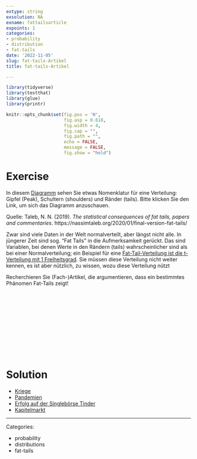 ```yaml
---
extype: string
exsolution: NA
exname: fattailsarticle
expoints: 1
categories:
- probability
- distribution
- fat-tails
date: '2022-11-05'
slug: fat-tails-Artikel
title: fat-tails-Artikel

---
```





```r
library(tidyverse)
library(testthat)
library(glue)
library(printr)
```


```r
knitr::opts_chunk$set(fig.pos = 'H',
                      fig.asp = 0.618,
                      fig.width = 4,
                      fig.cap = "", 
                      fig.path = "",
                      echo = FALSE,
                      message = FALSE,
                      fig.show = "hold")
```






# Exercise

In diesem [Diagramm]((https://www.sr-sv.com/the-dangerous-disregard-of-fat-tails-in-quantitative-finance/)) sehen Sie etwas Nomenklatur für eine Verteilung: 
Gipfel (Peak), Schultern (shoulders) und Ränder (tails).
Bitte klicken Sie den Link, um sich das Diagramm anzuschauen.


Quelle: Taleb, N. N. (2019). *The statistical consequences of fat tails, papers and commentaries*. https://nassimtaleb.org/2020/01/final-version-fat-tails/


Zwar sind viele Daten in der Welt normalverteilt, aber längst nicht alle. 
In jüngerer Zeit sind sog. "Fat Tails" in die Aufmerksamkeit gerückt. 
Das sind Variablen, bei denen Werte in den Rändern (tails) wahrscheinlicher sind als bei einer Normalverteilung; ein Beispiel für eine [Fat-Tail-Verteilung ist die t-Verteilung mit 1 Freiheitsgrad](https://en.wikipedia.org/wiki/Student%27s_t-distribution#/media/File:Student_t_pdf.svg). 
Sie müssen diese Verteilung nicht weiter kennen, 
es ist aber nützlich, zu wissen, wozu diese Verteilung nützt


Recherchieren Sie (Fach-)Artikel, die argumentieren, 
dass ein bestimmtes Phänomen Fat-Tails zeigt!





</br>
</br>
</br>
</br>
</br>
</br>
</br>
</br>
</br>
</br>

# Solution


- [Kriege](https://papers.ssrn.com/sol3/papers.cfm?abstract_id=2876315)
- [Pandemien](https://www.nature.com/articles/s41567-020-0921-x)
- [Erfolg auf der Singlebörse Tinder](https://medium.com/@worstonlinedater/tinder-experiments-ii-guys-unless-you-are-really-hot-you-are-probably-better-off-not-wasting-your-2ddf370a6e9a)
- [Kapitelmarkt](https://www.nasdaq.com/articles/fat-tail-risk-what-it-means-and-why-you-should-be-aware-it-2015-11-02)



---

Categories: 

- probability
- distributions
- fat-tails

